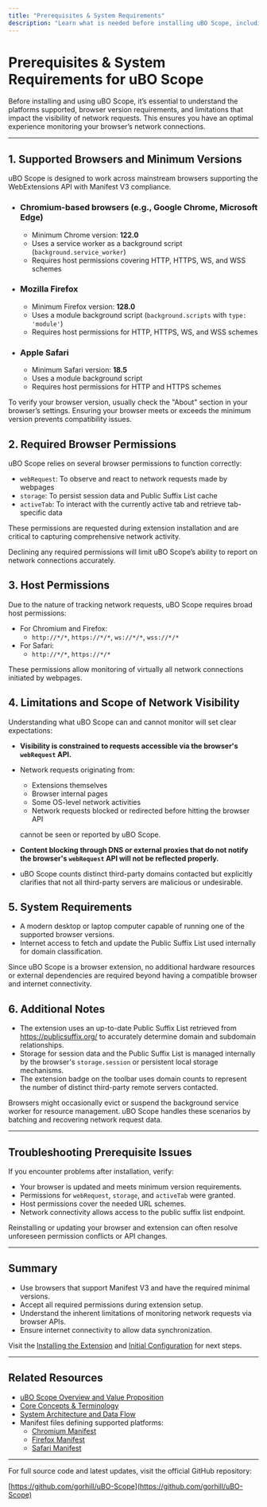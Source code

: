 ```yaml
---
title: "Prerequisites & System Requirements"
description: "Learn what is needed before installing uBO Scope, including supported browsers, versions, and any limitations that may affect visibility of network requests. Clarifies scope of extension support across Chrome, Firefox, and Safari."
---
```


# Prerequisites & System Requirements for uBO Scope

Before installing and using uBO Scope, it’s essential to understand the platforms supported, browser version requirements, and limitations that impact the visibility of network requests. This ensures you have an optimal experience monitoring your browser’s network connections.

---

## 1. Supported Browsers and Minimum Versions

uBO Scope is designed to work across mainstream browsers supporting the WebExtensions API with Manifest V3 compliance.

- ### Chromium-based browsers (e.g., Google Chrome, Microsoft Edge)
  - Minimum Chrome version: **122.0**
  - Uses a service worker as a background script (`background.service_worker`)
  - Requires host permissions covering HTTP, HTTPS, WS, and WSS schemes

- ### Mozilla Firefox
  - Minimum Firefox version: **128.0**
  - Uses a module background script (`background.scripts` with `type: 'module'`)
  - Requires host permissions for HTTP, HTTPS, WS, and WSS schemes

- ### Apple Safari
  - Minimum Safari version: **18.5**
  - Uses a module background script
  - Requires host permissions for HTTP and HTTPS schemes

<Tip>
To verify your browser version, usually check the "About" section in your browser’s settings. Ensuring your browser meets or exceeds the minimum version prevents compatibility issues.
</Tip>

## 2. Required Browser Permissions

uBO Scope relies on several browser permissions to function correctly:

- `webRequest`: To observe and react to network requests made by webpages
- `storage`: To persist session data and Public Suffix List cache
- `activeTab`: To interact with the currently active tab and retrieve tab-specific data

These permissions are requested during extension installation and are critical to capturing comprehensive network activity.

<Warning>
Declining any required permissions will limit uBO Scope’s ability to report on network connections accurately.
</Warning>

## 3. Host Permissions

Due to the nature of tracking network requests, uBO Scope requires broad host permissions:

- For Chromium and Firefox: 
  - `http://*/*`, `https://*/*`, `ws://*/*`, `wss://*/*`
- For Safari: 
  - `http://*/*`, `https://*/*`

These permissions allow monitoring of virtually all network connections initiated by webpages.

## 4. Limitations and Scope of Network Visibility

Understanding what uBO Scope can and cannot monitor will set clear expectations:

- **Visibility is constrained to requests accessible via the browser's `webRequest` API.** 
- Network requests originating from:
  - Extensions themselves
  - Browser internal pages
  - Some OS-level network activities
  - Network requests blocked or redirected before hitting the browser API

  cannot be seen or reported by uBO Scope.

- **Content blocking through DNS or external proxies that do not notify the browser's `webRequest` API will not be reflected properly.**

- uBO Scope counts distinct third-party domains contacted but explicitly clarifies that not all third-party servers are malicious or undesirable.

## 5. System Requirements

- A modern desktop or laptop computer capable of running one of the supported browser versions.
- Internet access to fetch and update the Public Suffix List used internally for domain classification.

<Info>
Since uBO Scope is a browser extension, no additional hardware resources or external dependencies are required beyond having a compatible browser and internet connectivity.
</Info>

## 6. Additional Notes

- The extension uses an up-to-date Public Suffix List retrieved from https://publicsuffix.org/ to accurately determine domain and subdomain relationships.
- Storage for session data and the Public Suffix List is managed internally by the browser's `storage.session` or persistent local storage mechanisms.
- The extension badge on the toolbar uses domain counts to represent the number of distinct third-party remote servers contacted.

<Note>
Browsers might occasionally evict or suspend the background service worker for resource management. uBO Scope handles these scenarios by batching and recovering network request data.
</Note>

---

## Troubleshooting Prerequisite Issues

If you encounter problems after installation, verify:

- Your browser is updated and meets minimum version requirements.
- Permissions for `webRequest`, `storage`, and `activeTab` were granted.
- Host permissions cover the needed URL schemes.
- Network connectivity allows access to the public suffix list endpoint.

<Tip>
Reinstalling or updating your browser and extension can often resolve unforeseen permission conflicts or API changes.
</Tip>

---

## Summary
- Use browsers that support Manifest V3 and have the required minimal versions.
- Accept all required permissions during extension setup.
- Understand the inherent limitations of monitoring network requests via browser APIs.
- Ensure internet connectivity to allow data synchronization.

Visit the [Installing the Extension](/getting-started/setup-and-installation/install-extension) and [Initial Configuration](/getting-started/setup-and-installation/initial-configuration) for next steps.


---

## Related Resources

- [uBO Scope Overview and Value Proposition](https://github.com/gorhill/uBO-Scope#readme)
- [Core Concepts & Terminology](/overview/architecture-core-concepts/core-terms-and-concepts)
- [System Architecture and Data Flow](/overview/architecture-core-concepts/system-architecture-diagram)
- Manifest files defining supported platforms:
  - [Chromium Manifest](platform/chromium/manifest.json)
  - [Firefox Manifest](platform/firefox/manifest.json)
  - [Safari Manifest](platform/safari/manifest.json)

---

For full source code and latest updates, visit the official GitHub repository:

[https://github.com/gorhill/uBO-Scope](https://github.com/gorhill/uBO-Scope)
